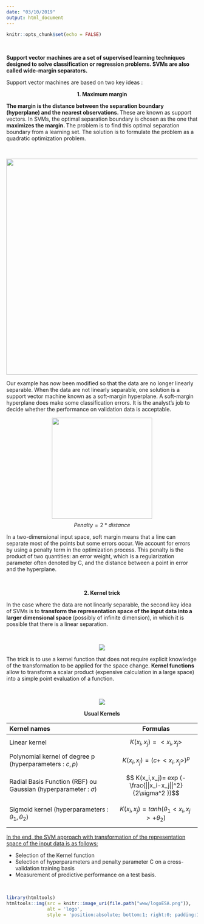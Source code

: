 ```yaml
---
date: "03/10/2019"
output: html_document
---
```


```r
knitr::opts_chunk$set(echo = FALSE)
```


&nbsp;


<strong>Support vector machines are a set of supervised learning techniques designed to solve classification or regression problems. SVMs are also called wide-margin separators.</strong>
<p></p>
Support vector machines are based on two key ideas :

<center><strong> 1. Maximum margin </strong></center>
<p>
</p>
<strong>The margin is the distance between the separation boundary (hyperplane) and the nearest observations. </strong> These are known as support vectors. In SVMs, the optimal separation boundary is chosen as the one that <strong>maximizes the margin. </strong> The problem is to find this optimal separation boundary from a learning set. The solution is to formulate the problem as a quadratic optimization problem.




&nbsp;


<center>![](www/illu1.png){width=15cm}</center>

Our example has now been modified so that the data are no longer linearly separable. When the data are not linearly separable, one solution is a support vector machine known as a soft-margin hyperplane. A soft-margin hyperplane does make some classification errors. It is the analyst's job to decide whether the performance on validation data is acceptable.


<p></p>
<center>![](www/pena.png){width=7cm}</center>
 $$Penalty = 2 * distance$$ 
<p></p>
In a two-dimensional input space, soft margin means that a line can separate most of the points but some errors occur. We account for errors by using a penalty term in the optimization process. This penalty is the product of two quantities: an error weight, which is a regularization parameter often denoted by C, and the distance between a point in error and the hyperplane.

&nbsp;


<center><strong> 2. Kernel trick </strong></center>
<p>
</p>
In the case where the data are not linearly separable, the second key idea of SVMs is to <strong>transform the representation space of the input data into a larger dimensional space </strong>(possibly of infinite dimension), in which it is possible that there is a linear separation. 


&nbsp;

<center>![](www/illu2.png)</center>
<p>
</p>
The trick is to use a kernel function that does not require explicit knowledge of the transformation to be applied for the space change. <strong>Kernel functions</strong> allow to transform a scalar product (expensive calculation in a large space) into a simple point evaluation of a function.


&nbsp;

<center>![](www/illu3.png)</center>
<p></p>

<center><strong> Usual Kernels </center></strong>

| Kernel names | Formulas |
|:-------------------------|:------------------:|
| Linear kernel | $$K(x_i,x_j) = <x_i,x_j>$$  |
| Polynomial kernel of degree p (hyperparameters : $c,p$) |$$K(x_i,x_j)=(c+<x_i,x_j>)^p$$ |
| Radial Basis Function (RBF) ou Gaussian (hyperparameter : $\sigma$) | $$ K(x_i,x_j)= exp (-\frac{||x_i-x_j||^2} {2\sigma^2 })$$ |
| Sigmoid kernel (hyperparameters : $\theta_1,\theta_2$) | $$K(x_i,x_j)= tanh (\theta_1<x_i,x_j>+ \theta_2)$$ |

<p></p>
<u>In the end, the SVM approach with transformation of the representation space of the input data is as follows:</u>

* Selection of the Kernel function
* Selection of hyperparameters and penalty parameter C on a cross-validation training basis
* Measurement of predictive performance on a test basis.


&nbsp;

```r
library(htmltools)
htmltools::img(src = knitr::image_uri(file.path("www/logoESA.png")), 
               alt = 'logo', 
               style = 'position:absolute; bottom:1; right:0; padding:10px;width:2cm')
```


&nbsp;
